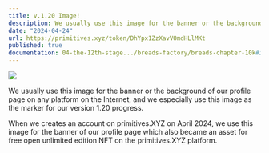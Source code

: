 ```yaml
---
title: v.1.20 Image!
description: We usually use this image for the banner or the background of our profile page on any platform on the Internet, and we especially use this image as the marker for our version 1.20 progress.
date: "2024-04-24"
url: https://primitives.xyz/token/DhYpx1ZzXavVOmdHLlMKt
published: true
documentation: 04-the-12th-stage.../breads-factory/breads-chapter-10k#id-09953.-myreceipts-profile-background-live-mint-now
---
```


[![](/1.20.jpg)](/1.20.jpg)

We usually use this image for the banner or the background of our profile page on any platform on the Internet, and we especially use this image as the marker for our version 1.20 progress.   
   
When we creates an account on primitives.XYZ on April 2024, we use this image for the banner of our profile page which also became an asset for free open unlimited edition NFT on the primitives.XYZ platform.